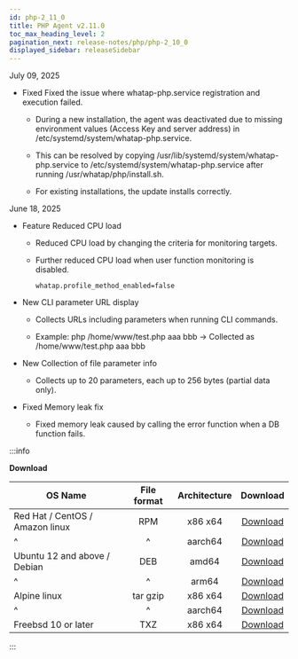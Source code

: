 ```yaml
---
id: php-2_11_0
title: PHP Agent v2.11.0
toc_max_heading_level: 2
pagination_next: release-notes/php/php-2_10_0
displayed_sidebar: releaseSidebar
---
```


July 09, 2025

- <Status priority='0'>Fixed</Status> Fixed the issue where whatap-php.service registration and execution failed.

  - During a new installation, the agent was deactivated due to missing environment values (Access Key and server address) in /etc/systemd/system/whatap-php.service.

  - This can be resolved by copying /usr/lib/systemd/system/whatap-php.service to /etc/systemd/system/whatap-php.service after running /usr/whatap/php/install.sh.

  - For existing installations, the update installs correctly.

June 18, 2025

- <Status priority='0'>Feature</Status> Reduced CPU load

  - Reduced CPU load by changing the criteria for monitoring targets.

  - Further reduced CPU load when user function monitoring is disabled.

    `whatap.profile_method_enabled=false`

- <Status priority='1'>New</Status> CLI parameter URL display

  - Collects URLs including parameters when running CLI commands.

  - Example: php /home/www/test.php aaa bbb → Collected as /home/www/test.php aaa bbb

- <Status priority='1'>New</Status> Collection of file parameter info

  - Collects up to 20 parameters, each up to 256 bytes (partial data only).

- <Status priority='0'>Fixed</Status> Memory leak fix

  - Fixed memory leak caused by calling the error function when a DB function fails.

:::info

**Download**

| OS Name                         | File format | Architecture |                                      Download                                     |
| ------------------------------- | :---------: | :----------: | :-------------------------------------------------------------------------------: |
| Red Hat / CentOS / Amazon linux |     RPM     |    x86 x64   |  [Download](https://repo.whatap.io/centos/6/x86_64/whatap-php-2.11-0.x86_64.rpm)  |
| \^                              |      \^     |    aarch64   | [Download](https://repo.whatap.io/centos/7/aarch64/whatap-php-2.11-0.aarch64.rpm) |
| Ubuntu 12 and above / Debian    |     DEB     |     amd64    |   [Download](https://repo.whatap.io/debian/unstable/whatap-php_2.11.0_amd64.deb)  |
| \^                              |      \^     |     arm64    |   [Download](https://repo.whatap.io/debian/unstable/whatap-php_2.11.0_arm64.deb)  |
| Alpine linux                    |   tar gzip  |    x86 x64   |     [Download](https://repo.whatap.io/alpine/x86_64/whatap-php-2.11.0.tar.gz)     |
| \^                              |      \^     |    aarch64   |     [Download](https://repo.whatap.io/alpine/aarch64/whatap-php-2.11.0.tar.gz)    |
| Freebsd 10 or later             |     TXZ     |    x86 x64   |        [Download](https://repo.whatap.io/freebsd/10/whatap-php-2.11.0.txz)        |

:::
